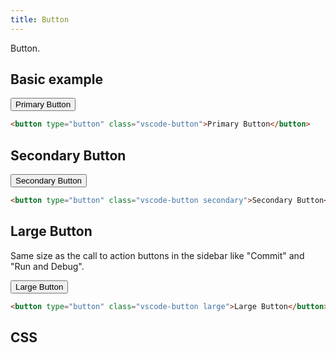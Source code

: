 ```yaml
---
title: Button
---
```




<PageSwitcher />

Button.

## Basic example

<VscodeDemo>
  <button type="button" class="vscode-button">
    Primary Button
  </button>
</VscodeDemo>

```html
<button type="button" class="vscode-button">Primary Button</button>
```

## Secondary Button

<VscodeDemo>
  <button type="button" class="vscode-button secondary">
    Secondary Button
  </button>
</VscodeDemo>

```html "secondary"
<button type="button" class="vscode-button secondary">Secondary Button</button>
```

## Large Button

Same size as the call to action buttons in the sidebar like "Commit" and "Run and Debug".

<VscodeDemo>
  <button type="button" class="vscode-button large">
    Large Button
  </button>
</VscodeDemo>

```html "large"
<button type="button" class="vscode-button large">Large Button</button>
```

## CSS

<Code code={cssSource} lang="css" />
